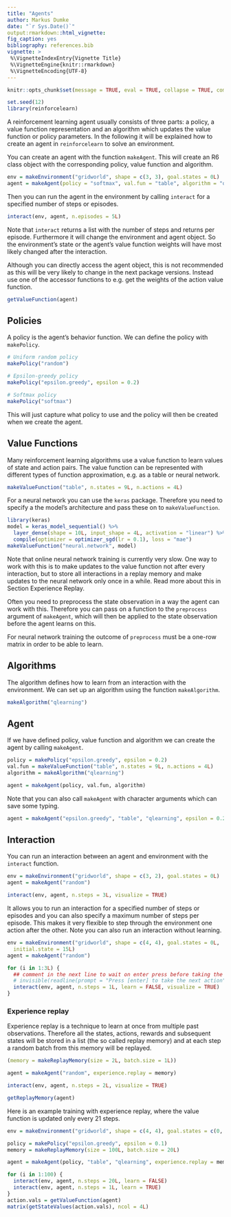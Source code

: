 ```yaml
---
title: "Agents"
author: Markus Dumke
date: "`r Sys.Date()`"
output:rmarkdown::html_vignette:
fig_caption: yes
bibliography: references.bib
vignette: >
 %\VignetteIndexEntry{Vignette Title}
 %\VignetteEngine{knitr::rmarkdown}
 %\VignetteEncoding{UTF-8}
---
```

  
<style type="text/css">
  h1.title {
  font-size: 34px;
  }
</style>
  
```r
knitr::opts_chunk$set(message = TRUE, eval = TRUE, collapse = TRUE, comment = "#>")
```

```r
set.seed(12)
library(reinforcelearn)
```

A reinforcement learning agent usually consists of three parts: a policy, a value function representation and an algorithm which updates the value function or policy parameters. In the following it will be explained how to create an agent in `reinforcelearn` to solve an environment.

You can create an agent with the function `makeAgent`. This will create an R6 class object with the corresponding policy, value function and algorithm.

```r
env = makeEnvironment("gridworld", shape = c(3, 3), goal.states = 0L)
agent = makeAgent(policy = "softmax", val.fun = "table", algorithm = "qlearning")
```

Then you can run the agent in the environment by calling `interact` for a specified number of steps or episodes.

```r
interact(env, agent, n.episodes = 5L)
```

Note that `interact` returns a list with the number of steps and returns per episode. Furthermore it will change the environment and agent object. So the environment's state or the agent's value function weights will have most likely changed after the interaction.

Although you can directly access the agent object, this is not recommended as this will be very likely to change in the next package versions. Instead use one of the accessor functions to e.g. get the weights of the action value function.

```r
getValueFunction(agent)
```

## Policies

A policy is the agent's behavior function. We can define the policy with `makePolicy`.

```r
# Uniform random policy
makePolicy("random")

# Epsilon-greedy policy
makePolicy("epsilon.greedy", epsilon = 0.2)

# Softmax policy
makePolicy("softmax")
```

This will just capture what policy to use and the policy will then be created when we create the agent.

## Value Functions

Many reinforcement learning algorithms use a value function to learn values of state and action pairs. 
The value function can be represented with different types of function approximation, e.g. as a table or neural network.

```r
makeValueFunction("table", n.states = 9L, n.actions = 4L)
```

For a neural network you can use the `keras` package. Therefore you need to specify a the model's architecture and pass these on to `makeValueFunction`.

```r
library(keras)
model = keras_model_sequential() %>% 
  layer_dense(shape = 10L, input_shape = 4L, activation = "linear") %>%
  compile(optimizer = optimizer_sgd(lr = 0.1), loss = "mae")
makeValueFunction("neural.network", model)
```

Note that online neural network training is currently very slow. One way to work with this is to make updates to the value function not after every interaction, but to store all interactions in a replay memory and make updates to the neural network only once in a while. Read more about this in Section Experience Replay.

Often you need to preprocess the state observation in a way the agent can work with this. Therefore you can pass on a function to the `preprocess` argument of `makeAgent`, which will then be applied to the state observation before the agent learns on this.

For neural network training the outcome of `preprocess` must be a one-row matrix in order to be able to learn.

## Algorithms

The algorithm defines how to learn from an interaction with the environment. We can set up an algorithm using the function `makeAlgorithm`.

```r
makeAlgorithm("qlearning")
```

## Agent

If we have defined policy, value function and algorithm we can create the agent by calling `makeAgent`.

```r
policy = makePolicy("epsilon.greedy", epsilon = 0.2)
val.fun = makeValueFunction("table", n.states = 9L, n.actions = 4L)
algorithm = makeAlgorithm("qlearning")

agent = makeAgent(policy, val.fun, algorithm)
```

Note that you can also call `makeAgent` with character arguments which can save some typing.

```r
agent = makeAgent("epsilon.greedy", "table", "qlearning", epsilon = 0.2)
```

## Interaction

You can run an interaction between an agent and environment with the `interact` function.

```r
env = makeEnvironment("gridworld", shape = c(3, 2), goal.states = 0L)
agent = makeAgent("random")

interact(env, agent, n.steps = 3L, visualize = TRUE)
```

It allows you to run an interaction for a specified number of steps or episodes and you can also specify a maximum number of steps per episode.
This makes it very flexible to step through the environment one action after the other. Note you can also run an interaction without learning.

```r
env = makeEnvironment("gridworld", shape = c(4, 4), goal.states = 0L, 
  initial.state = 15L)
agent = makeAgent("random")

for (i in 1:3L) {
  ## comment in the next line to wait on enter press before taking the next action.
  # invisible(readline(prompt = "Press [enter] to take the next action"))
  interact(env, agent, n.steps = 1L, learn = FALSE, visualize = TRUE)
}
```

### Experience replay

Experience replay is a technique to learn at once from multiple past observations. Therefore all the states, actions, rewards and subsequent states will be stored in a list (the so called replay memory) and at each step a random batch from this memory will be replayed.

```r
(memory = makeReplayMemory(size = 2L, batch.size = 1L))

agent = makeAgent("random", experience.replay = memory)

interact(env, agent, n.steps = 2L, visualize = TRUE)

getReplayMemory(agent)
```

Here is an example training with experience replay, where the value function is updated only every 21 steps.

```r
env = makeEnvironment("gridworld", shape = c(4, 4), goal.states = c(0, 15))

policy = makePolicy("epsilon.greedy", epsilon = 0.1)
memory = makeReplayMemory(size = 100L, batch.size = 20L)

agent = makeAgent(policy, "table", "qlearning", experience.replay = memory)

for (i in 1:100) {
  interact(env, agent, n.steps = 20L, learn = FALSE)
  interact(env, agent, n.steps = 1L, learn = TRUE)
}
action.vals = getValueFunction(agent)
matrix(getStateValues(action.vals), ncol = 4L)
```

